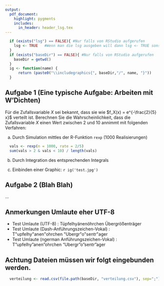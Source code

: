 ```yaml
---
output:
  pdf_document:
    highlight: pygments
    includes:
      in_header: header_lsg.tex
---
```

```r
  if (exists("lsg") == FALSE){ #Nur falls von RStudio aufgerufen
    lsg <- TRUE   #Wenn man die lsg ausgeben will dann lsg <- TRUE sonst 
  }
  if (exists("baseDir") == FALSE){ #Nur falls von RStudio aufgerufen
    baseDir = getwd()
  }
  ig <- function(name) {
      return (paste0("\\includegraphics{", baseDir,"/", name, "}"))
  }
```

\begin{center} \textbf{\Large Arbeitsblatt 1} \end{center}

## Aufgabe 1 (Eine typische Aufgabe: Arbeiten mit W'Dichten) 
Für die Zufallsvariable $X$ sei bekannt, dass sie wie $f_X(x) = e^{-\frac{2}{5} x}$ verteilt ist. Berechnen Sie die Wahrscheinlichkeit, dass die Zufallsvariable $X$ einen Wert zwischen 2 und 10 annimmt mit folgenden Verfahren:

a)  Durch Simulation mittles der R-Funktion `rexp` (1000 Realisierungen) 
```r
  vals <- rexp(n = 1000, rate = 2/5)
  sum(vals > 2 & vals < 10) / length(vals)
```

b)  Durch Integration des entsprechenden Integrals
\lsg{
  $\int_2^{10} f_X(x) \; dx = \ldots = 2.5$
}

c) Einbinden einer Graphic: 
`r ig('test.jpg')` 


## Aufgabe 2 (Blah Blah)
...

## Anmerkungen **Umlaute eher UTF-8**
* Test Umlaute (UTF-8)   : Tüpfelhyänenöhrchen Übergrößenträger
* Test Umlaute (\LaTeX  Dash-Anführungszeichen-Vokal)  : T\"upfelhy\"anen\"ohrchen \"Ubergr\"o\"sentr\"ager
* Test Umlaute (ngerman Anführungszeichen-Vokal) : T"upfelhy"anen"ohrchen "Ubergr"o"sentr"ager

## Achtung Dateien müssen wir folgt eingebunden werden.
```r
  verteilung <- read.csv(file.path(baseDir, "verteilung.csv"), sep=";")
```




